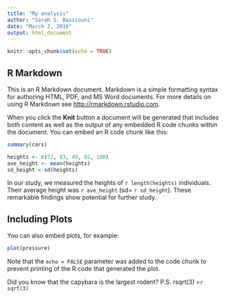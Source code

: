 ```yaml
---
title: "My analysis"
author: "Sarah S. Bassiouni"
date: "March 2, 2016"
output: html_document
---
```


```r
knitr::opts_chunk$set(echo = TRUE)
```

## R Markdown

This is an R Markdown document. Markdown is a simple formatting syntax for authoring HTML, PDF, and MS Word documents. For more details on using R Markdown see <http://rmarkdown.rstudio.com>.

When you click the **Knit** button a document will be generated that includes both content as well as the output of any embedded R code chunks within the document. You can embed an R code chunk like this:

```r
summary(cars)
```

```r
heights <- c(72, 83, 49, 92, 100)
ave_height <- mean(heights)
sd_height <-sd(heights)
```
In our study, we measured the heights of `r length(heights)` individuals. Their average height was `r ave_height` (sd= `r sd_height`). These remarkable findings show potential for further study.

## Including Plots

You can also embed plots, for example:

```r
plot(pressure)
```

Note that the `echo = FALSE` parameter was added to the code chunk to prevent printing of the R code that generated the plot.


Did you know that the capybara is the largest rodent? 
P.S. rsqrt(3) =`r sqrt(3)`